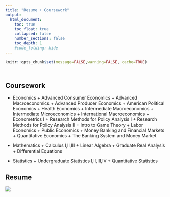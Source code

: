 ```yaml
---
title: "Resume + Coursework"
output:
  html_document:
    toc: true
    toc_float: true
    collapsed: false
    number_sections: false
    toc_depth: 1
    #code_folding: hide
---
```


```r
knitr::opts_chunk$set(message=FALSE,warning=FALSE, cache=TRUE)
```

</style>

<div class="row" style="padding-top: 10px;">
<div class="col-sm-6">

# Coursework
    
* Economics
      + Advanced Consumer Economics
      + Advanced Macroeconomics
      + Advanced Producer Economics
      + American Political Economics
      + Health Economics
      + Intermediate Macroeconomics
      + Intermediate Microeconomics
      + International Macroeconomics
      + Econometrics I
      + Research Methods for Policy Analysis I
      + Research Methods for Policy Analysis II
      + Intro to Game Theory
      + Labor Economics
      + Public Economics
      + Money Banking and Financial Markets
      + Quantitative Economics
      + The Banking System and Money Market

* Mathematics
      + Calculus I,II,III
      + Linear Algebra
      + Graduate Real Analysis
      + Differential Equations
* Statistics
      + Undergraduate Statistics I,II,III,IV
      + Quantitative Statistics


</div>
<div class="col-sm-6">
# Resume
<a href = "https://github.com/lmnathe/LucasNathe/blob/master/images/LucasNathe_resume.jpg">
![](LucasNathe_resume.jpg)
</a>
</div>

